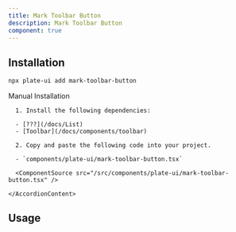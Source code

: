 ```yaml
---
title: Mark Toolbar Button
description: Mark Toolbar Button
component: true
---
```


[//]: # (<ComponentExample src="/src/components/examples/PlaygroundDemo.tsx">)
[//]: # (  <PlaygroundDemo />)
[//]: # (</ComponentExample>)

## Installation

```bash
npx plate-ui add mark-toolbar-button
```

<Accordion type="single" collapsible>
  <AccordionItem value="manual-installation">
    <AccordionTrigger>Manual Installation</AccordionTrigger>
    <AccordionContent>

      1. Install the following dependencies:

      - [???](/docs/List)
      - [Toolbar](/docs/components/toolbar)

      2. Copy and paste the following code into your project.

      - `components/plate-ui/mark-toolbar-button.tsx`

      <ComponentSource src="/src/components/plate-ui/mark-toolbar-button.tsx" />

    </AccordionContent>

  </AccordionItem>
</Accordion>

## Usage

```tsx
```

```tsx
```